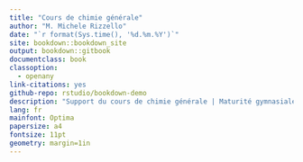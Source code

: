 ```yaml
---
title: "Cours de chimie générale"
author: "M. Michele Rizzello"
date: "`r format(Sys.time(), '%d.%m.%Y')`"
site: bookdown::bookdown_site
output: bookdown::gitbook
documentclass: book
classoption:
  - openany
link-citations: yes
github-repo: rstudio/bookdown-demo
description: "Support du cours de chimie générale | Maturité gymnasiale | Gymnase de Nyon-la Côte"
lang: fr
mainfont: Optima
papersize: a4
fontsize: 11pt
geometry: margin=1in
---
```

